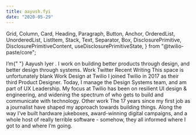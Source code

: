 ```yaml
---
title: aayush.fyi
date: "2020-05-29"
---
```


  Grid,
  Column,
  Card,
  Heading,
  Paragraph,
  Button,
  Anchor,
  OrderedList,
  UnorderedList,
  ListItem,
  Stack,
  Text,
  Separator,
  Box,
  DisclosurePrimitive,
  DisclosurePrimitiveContent,
  useDisclosurePrimitiveState,
} from "@twilio-paste/core";

<Box>
  <Grid>
    <Column span={[12,12,4]} offset={[0,0,1]}>
      <Heading as="h1" variant={["heading20","heading10","heading10"]}>
        I&rsquo;m{" "}
        <Box as="span" backgroundColor="colorBackgroundBrandHighlight">
          Aayush Iyer
        </Box>
        . I work on building better products through design, and better design
        through systems.
      </Heading>
      <Box backgroundColor="colorText">
        <Stack orientation={["vertical","vertical","horizontal"]} spacing="space60">
          <Link href="/work" passHref>
            <Anchor>Work</Anchor>
          </Link>
          <Link href="//twitter.com/aayush" passHref>
            <Anchor>Twitter</Anchor>
          </Link>
        </Stack>
      </Box>
    </Column>
  </Grid>
  <Box marginTop="space100">
    <Grid>
      <Column span={[12,12,4]} offset={[0,0,1]}>
        <Heading as="h2" variant="heading20">
          Recent Writing
        </Heading>
        <Separator orientation="horizontal" verticalSpacing="space50" />
        <Text as="p">This space is unfortunately blank</Text>
      </Column>
      <Column span={[12,12,4]} offset={[0,0,1]}>
        <Heading as="h2" variant="heading20">
          Work
        </Heading>
        <Heading as="h3" variant="heading40">
          Design at Twilio
        </Heading>
        <Paragraph>
          I joined Twilio in 2017 as their third Product Designer. Today, I
          manage the Design Systems team, and am part of UX Leadership. My focus
          at Twilio has been on resilient UI design &amp; engineering, and
          widening the spectrum of who gets to build and communicate with
          technology.
        </Paragraph>
        <Heading as="h3" variant="heading40">
          Other work
        </Heading>
        <Paragraph>
          The 17 years since my first job as a journalist have shaped my
          approach towards building things. Along the way I&rsquo;ve built
          hardware jukeboxes, award-winning digital campaigns, and a whole host
          of really terrible software - somehow, they all informed where I got
          to and where I&rsquo;m going.
        </Paragraph>
      </Column>
    </Grid>
  </Box>
  <SiteFooter />
</Box>
